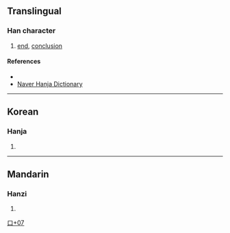 {{character info/new}}
==Translingual==

===Han character===
{{Han char|rn=30|rad=口|as=07|sn=10|four=|canj=DJRP|ids=⿱末叱}}

# [[end]], [[conclusion]]

====References====
* {{Han ref|kx=0193.051|dj=0344.181|hdz=10624.121|uh=551C|ud=21788}}
* [http://hanja.naver.com/hanja?q=%E5%94%9C Naver Hanja Dictionary]

----

==Korean==

===Hanja===
{{ko-hanja|hangeul=말|rv=mal|mr=mal}}

# {{defn|lang=ko|sort=口07}}

----

==Mandarin==

===Hanzi===
{{cmn-hanzi|pin=[[mò]] ([[mo4]])|wg=mo<sup>4</sup>}}

# {{defn|lang=cmn|sort=口07}}

[[Category:Korean-only CJKV Characters|口+07]]
